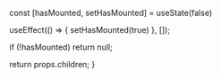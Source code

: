 
  const [hasMounted, setHasMounted] = useState(false)

  useEffect(() => {
    setHasMounted(true)
  }, []);

  if (!hasMounted) return null;

  return props.children;
}

<ClientOnly>
  <CapTablePage />
</ClientOnly>